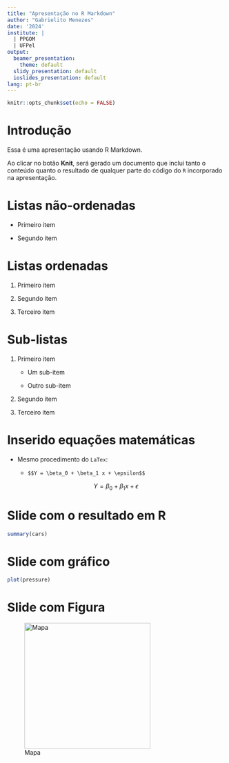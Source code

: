 ---
title: "Apresentação no R Markdown"
author: "Gabrielito Menezes"
date: '2024'
institute: |
  | PPGOM
  | UFPel
output:
  beamer_presentation:
    theme: default
  slidy_presentation: default
  ioslides_presentation: default
lang: pt-br
---

```{r setup, include=FALSE}
knitr::opts_chunk$set(echo = FALSE)
```

# Introdução

Essa é uma apresentação usando R Markdown.

Ao clicar no botão **Knit**, será gerado um documento que inclui tanto o conteúdo quanto o resultado de qualquer parte do código do `R` incorporado na apresentação.

# Listas não-ordenadas

-   Primeiro item

-   Segundo item

# Listas ordenadas

1.  Primeiro item

2.  Segundo item

3.  Terceiro item

# Sub-listas

1.  Primeiro item

    -   Um sub-item

    -   Outro sub-item

2.  Segundo item

3.  Terceiro item

# Inserido equações matemáticas

-   Mesmo procedimento do `LaTex`:

    -   `$$Y = \beta_0 + \beta_1 x + \epsilon$$`

$$Y = \beta_0 + \beta_1 x + \epsilon$$

# Slide com o resultado em R

```{r cars, echo = TRUE}
summary(cars)
```

# Slide com gráfico

```{r pressure}
plot(pressure)
```

# Slide com Figura

![Mapa](D:/Biblioteca/OneDrive/Documentos/fig6.png "Figura"){width="292"}
